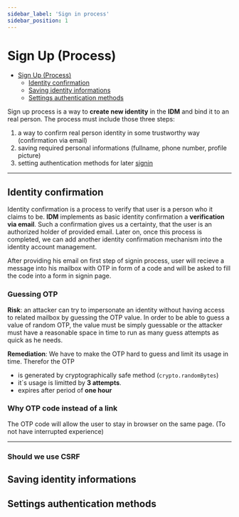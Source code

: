 ```yaml
---
sidebar_label: 'Sign in process'
sidebar_position: 1
---
```



# Sign Up (Process)

- [Sign Up (Process)](#sign-up-process)
  - [Identity confirmation](#identity-confirmation)
  - [Saving identity informations](#saving-identity-informations)
  - [Settings authentication methods](#settings-authentication-methods)

Sign up process is a way to **create new identity** in the
**<GLink>IDM</GLink>** and bind it to an real person. The process must include
those three steps:

1. a way to confirm real person identity in some trustworthy way
   (confirmation via email)
1. saving required personal informations
   (fullname, phone number, profile picture)
1. setting authentication methods for later
   [signin](/docs/processes/signin.process)

---

## Identity confirmation

Identity confirmation is a process to verify that user is a person who it claims
to be. **<GLink>IDM</GLink>** implements as basic identity confirmation a
**verification via email**. Such a confirmation gives us a certainty, that the
user is an authorized holder of provided email. Later on, once this process is
completed, we can add another identity confirmation mechanism into the identity
account management.

After providing his email on first step of signin process, user will recieve
a message into his mailbox with <GLink>OTP</GLink> in form of a code and
will be asked to fill the code into a form in signin page.

### Guessing <GLink>OTP</GLink>

**Risk**: an attacker can try to impersonate an identity without having access
to related mailbox by guessing the <GLink>OTP</GLink> value. In order to be
able to guess a value of random <GLink>OTP</GLink>, the value must be
simply guessable or the attacker must have a reasonable space in time to run as
many guess attempts as quick as he needs.

**Remediation**: We have to make the <GLink>OTP</GLink> hard to guess and
limit its usage in time. Therefor the <GLink>OTP</GLink>

- is generated by cryptographically safe method (`crypto.randomBytes`)
- it\`s usage is limitted by **3 attempts**.
- expires after period of **one hour**

### Why <GLink>OTP</GLink> code instead of a link

The <GLink>OTP</GLink> code will allow the user to stay in browser on the
same page. (To not have interrupted experience)

---

### Should we use <GLink>CSRF</GLink>

## Saving identity informations

## Settings authentication methods
